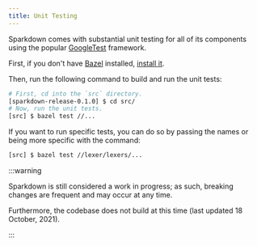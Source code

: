 ```yaml
---
title: Unit Testing
---
```


Sparkdown comes with substantial unit testing for all of its components
using the popular [GoogleTest](https://google.github.io/googletest/) framework.

First, if you don't have [Bazel](https://bazel.build/) installed,
[install it](https://docs.bazel.build/versions/main/install.html).

Then, run the following command to build and run the unit tests:

```bash
# First, cd into the `src` directory.
[sparkdown-release-0.1.0] $ cd src/
# Now, run the unit tests.
[src] $ bazel test //...
```

If you want to run specific tests, you can do so by passing the names
or being more specific with the command:

```bash
[src] $ bazel test //lexer/lexers/...
```

:::warning

Sparkdown is still considered a work in progress; as such, breaking changes are frequent and may occur at any time.

Furthermore, the codebase does not build at this time (last updated 18 October, 2021).

:::
